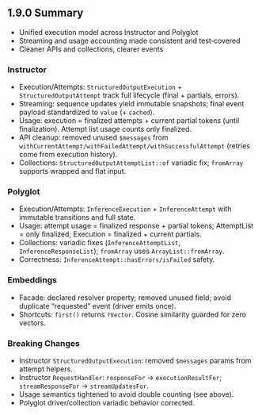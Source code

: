 ## 1.9.0 Summary

- Unified execution model across Instructor and Polyglot
- Streaming and usage accounting made consistent and test‑covered
- Cleaner APIs and collections, clearer events

### Instructor
- Execution/Attempts: `StructuredOutputExecution` + `StructuredOutputAttempt` track full lifecycle (final + partials, errors).
- Streaming: sequence updates yield immutable snapshots; final event payload standardized to `value` (+ `cached`).
- Usage: execution = finalized attempts + current partial tokens (until finalization). Attempt list usage counts only finalized.
- API cleanup: removed unused `$messages` from `withCurrentAttempt/withFailedAttempt/withSuccessfulAttempt` (retries come from execution history).
- Collections: `StructuredOutputAttemptList::of` variadic fix; `fromArray` supports wrapped and flat input.

### Polyglot
- Execution/Attempts: `InferenceExecution` + `InferenceAttempt` with immutable transitions and full state.
- Usage: attempt usage = finalized response + partial tokens; AttemptList = only finalized; Execution = finalized + current partials.
- Collections: variadic fixes (`InferenceAttemptList`, `InferenceResponseList`); `fromArray` uses `ArrayList::fromArray`.
- Correctness: `InferenceAttempt::hasErrors/isFailed` safety.

### Embeddings
- Facade: declared resolver property; removed unused field; avoid duplicate “requested” event (driver emits once).
- Shortcuts: `first()` returns `?Vector`. Cosine similarity guarded for zero vectors.

### Breaking Changes
- Instructor `StructuredOutputExecution`: removed `$messages` params from attempt helpers.
- Instructor `RequestHandler`: `responseFor` → `executionResultFor`; `streamResponseFor` → `streamUpdatesFor`.
- Usage semantics tightened to avoid double counting (see above).
- Polyglot driver/collection variadic behavior corrected.
